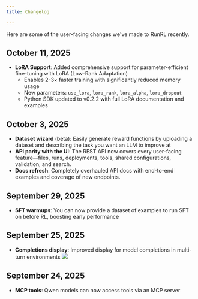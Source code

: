 ```yaml
---
title: Changelog

---
```

Here are some of the user-facing changes we've made to RunRL recently.

## October 11, 2025
- **LoRA Support**: Added comprehensive support for parameter-efficient fine-tuning with LoRA (Low-Rank Adaptation)
  - Enables 2-3× faster training with significantly reduced memory usage
  - New parameters: `use_lora`, `lora_rank`, `lora_alpha`, `lora_dropout`
  - Python SDK updated to v0.2.2 with full LoRA documentation and examples

## October 3, 2025
- **Dataset wizard** (beta): Easily generate reward functions by uploading a dataset and describing the task you want an LLM to improve at 
- **API parity with the UI**: The REST API now covers every user-facing feature—files, runs, deployments, tools, shared configurations, validation, and search.
- **Docs refresh**: Completely overhauled API docs with end-to-end examples and coverage of new endpoints.

## September 29, 2025
- **SFT warmups**: You can now provide a dataset of examples to run SFT on before RL, boosting early performance

## September 25, 2025
- **Completions display**: Improved display for model completions in multi-turn environments
![](/images/completions.png)

## September 24, 2025
- **MCP tools**: Qwen models can now access tools via an MCP server

